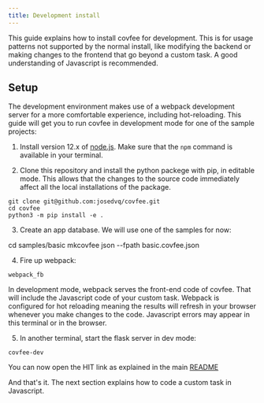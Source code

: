 ```yaml
---
title: Development install
---
```


This guide explains how to install covfee for development. This is for usage patterns not supported by the normal install, like modifying the backend or making changes to the frontend that go beyond a custom task. A good understanding of Javascript is recommended.

## Setup

The development environment makes use of a webpack development server for a more comfortable experience, including hot-reloading. This guide will get you to run covfee in development mode for one of the sample projects:

1. Install version 12.x of [node.js](https://nodejs.org/en/download/). Make sure that the `npm` command is available in your terminal.

2. Clone this repository and install the python packege with pip, in editable mode. This allows that the changes to the source code immediately affect all the local installations of the package.

```
git clone git@github.com:josedvq/covfee.git
cd covfee
python3 -m pip install -e .
```

3. Create an app database. We will use one of the samples for now:

cd samples/basic
mkcovfee json --fpath basic.covfee.json

4. Fire up webpack:
```
webpack_fb
```
In development mode, webpack serves the front-end code of covfee. That will include the Javascript code of your custom task. Webpack is configured for hot reloading meaning the results will refresh in your browser whenever you make changes to the code. Javascript errors may appear in this terminal or in the browser.

5. In another terminal, start the flask server in dev mode:
```
covfee-dev
```

You can now open the HIT link as explained in the main [README](../README.md)

And that's it. The next section explains how to code a custom task in Javascript.

